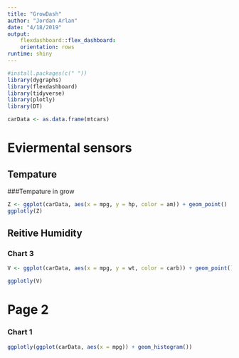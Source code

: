```yaml
---
title: "GrowDash"
author: "Jordan Arlan"
date: "4/18/2019"
output: 
    flexdashboard::flex_dashboard:
    orientation: rows
runtime: shiny
---
```


```r
#install.packages(c(" "))
library(dygraphs)
library(flexdashboard)
library(tidyverse)
library(plotly)
library(DT)
```

```r
carData <- as.data.frame(mtcars)

```

Eviermental sensors 
===================================== 
Tempature
-------------------------------------
###Tempature in grow
    
```r
Z <- ggplot(carData, aes(x = mpg, y = hp, color = am)) + geom_point()
ggplotly(Z)
```
    
    
Reitive Humidity {.tabset .tabset-fade}
------------------------------------

   
### Chart 3

```r

V <- ggplot(carData, aes(x = mpg, y = wt, color = carb)) + geom_point()

ggplotly(V)
```


Page 2
===================================== 

### Chart 1
    
```r
ggplotly(ggplot(carData, aes(x = mpg)) + geom_histogram())
```
    

